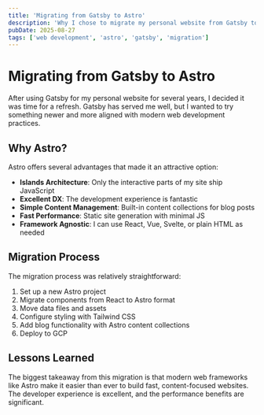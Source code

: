 ```yaml
---
title: 'Migrating from Gatsby to Astro'
description: 'Why I chose to migrate my personal website from Gatsby to Astro, and what I learned along the way.'
pubDate: 2025-08-27
tags: ['web development', 'astro', 'gatsby', 'migration']
---
```


# Migrating from Gatsby to Astro

After using Gatsby for my personal website for several years, I decided it was time for a refresh. Gatsby has served me well, but I wanted to try something newer and more aligned with modern web development practices.

## Why Astro?

Astro offers several advantages that made it an attractive option:

- **Islands Architecture**: Only the interactive parts of my site ship JavaScript
- **Excellent DX**: The development experience is fantastic
- **Simple Content Management**: Built-in content collections for blog posts
- **Fast Performance**: Static site generation with minimal JS
- **Framework Agnostic**: I can use React, Vue, Svelte, or plain HTML as needed

## Migration Process

The migration process was relatively straightforward:

1. Set up a new Astro project
2. Migrate components from React to Astro format
3. Move data files and assets
4. Configure styling with Tailwind CSS
5. Add blog functionality with Astro content collections
6. Deploy to GCP

## Lessons Learned

The biggest takeaway from this migration is that modern web frameworks like Astro make it easier than ever to build fast, content-focused websites. The developer experience is excellent, and the performance benefits are significant.
